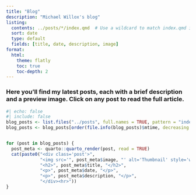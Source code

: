 ```yaml
---
title: "Blog"
description: "Michael Willox's blog"
listing:
  contents: ../posts/*/index.qmd  # Use a wildcard to match index.qmd in each subdirectory
  sort: date
  type: default
  fields: [title, date, description, image]
format:
  html:
    theme: flatly
    toc: true
    toc-depth: 2
---
```



<script>
document.addEventListener('DOMContentLoaded', function() {
  document.body.style.backgroundColor = '#fff8e7';
});
</script>

### Here you'll find my latest posts, each with a brief description and a preview image. Click on any post to read the full article.


```r
#| echo: false
#| include: false
blog_posts <- list.files("../posts", full.names = TRUE, pattern = "index.qmd")
blog_posts <- blog_posts[order(file.info(blog_posts)$mtime, decreasing = TRUE)]


for (post in blog_posts) {
  post_meta <- quarto::quarto_render(post, read = TRUE)
  cat(paste0("<div class='post'>",
             "<img src='", post_meta$image, "' alt='Thumbnail' style='width:100px;height:auto;'>",
             "<h2>", post_meta$title, "</h2>",
             "<p>", post_meta$date, "</p>",
             "<p>", post_meta$description, "</p>",
             "</div><hr>"))
}
```